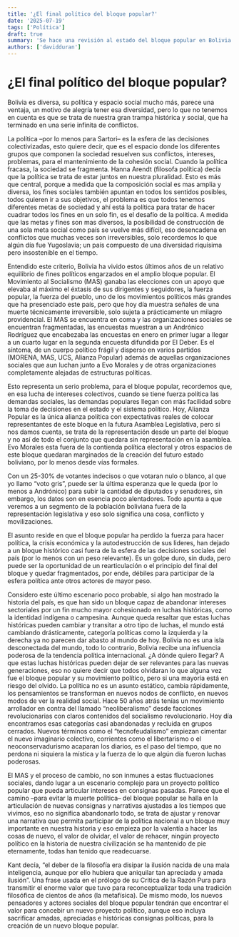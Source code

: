 ```yaml
---
title: '¿El final político del bloque popular?'
date: '2025-07-19'
tags: ['Política']
draft: true
summary: 'Se hace una revisión al estado del bloque popular en Bolivia y su futuro sobre la política boliviana.'
authors: ['davidduran']
---
```


# ¿El final político del bloque popular?

Bolivia es diversa, su política y espacio social mucho más, parece una ventaja, un motivo de alegría tener esa diversidad, pero lo que no tenemos en cuenta es que se trata de nuestra gran trampa histórica y social, que ha terminado en una serie infinita de conflictos.

La política –por lo menos para Sartori– es la esfera de las decisiones colectivizadas, esto quiere decir, que es el espacio donde los diferentes grupos que componen la sociedad resuelven sus conflictos, intereses, problemas, para el mantenimiento de la cohesión social. Cuando la política fracasa, la sociedad se fragmenta. Hanna Arendt (filosofa política) decía que la política se trata de estar juntos en nuestra pluralidad. Esto es más que central, porque a medida que la composición social es mas amplia y diversa, los fines sociales también apuntan en todos los sentidos posibles, todos quieren ir a sus objetivos, el problema es que todos tenemos diferentes metas de sociedad y ahí está la política para tratar de hacer cuadrar todos los fines en un solo fin, es el desafío de la política. A medida que las metas y fines son mas diversos, la posibilidad de construcción de una sola meta social como país se vuelve más difícil, eso desencadena en conflictos que muchas veces son irreversibles, solo recordemos lo que algún día fue Yugoslavia; un país compuesto de una diversidad riquísima pero insostenible en el tiempo.

Entendido este criterio, Bolivia ha vivido estos últimos años de un relativo equilibrio de fines políticos engarzados en el amplio bloque popular. El Movimiento al Socialismo (MAS) ganaba las elecciones con un apoyo que elevaba al máximo el éxtasis de sus dirigentes y seguidores, la fuerza popular, la fuerza del pueblo, uno de los movimientos políticos más grandes que ha presenciado este país, pero que hoy día muestra señales de una muerte técnicamente irreversible, solo sujeta a prácticamente un milagro providencial. El MAS se encuentra en coma y las organizaciones sociales se encuentran fragmentadas, las encuestas muestran a un Andrónico Rodríguez que encabezaba las encuestas en enero en primer lugar a llegar a un cuarto lugar en la segunda encuesta difundida por El Deber. Es el síntoma, de un cuerpo político frágil y disperso en varios partidos (MORENA, MAS, UCS, Alianza Popular) además de aquellas organizaciones sociales que aun luchan junto a Evo Morales y de otras organizaciones completamente alejadas de estructuras políticas.

Esto representa un serio problema, para el bloque popular, recordemos que, en esa lucha de intereses colectivos, cuando se tiene fuerza política las demandas sociales, las demandas populares llegan con más facilidad sobre la toma de decisiones en el estado y el sistema político. Hoy, Alianza Popular es la única alianza política con expectativas reales de colocar representantes de este bloque en la futura Asamblea Legislativa, pero si nos damos cuenta, se trata de la representación desde un parte del bloque y no así de todo el conjunto que quedara sin representación en la asamblea. Evo Morales esta fuera de la contienda política electoral y otros espacios de este bloque quedaran marginados de la creación del futuro estado boliviano, por lo menos desde vías formales.

Con un 25-30% de votantes indecisos o que votaran nulo o blanco, al que yo llamo “voto gris”, puede ser la última esperanza que le queda (por lo menos a Andrónico) para subir la cantidad de diputados y senadores, sin embargo, los datos son en esencia poco alentadores. Todo apunta a que veremos a un segmento de la población boliviana fuera de la representación legislativa y eso solo significa una cosa, conflicto y movilizaciones.

El asunto reside en que el bloque popular ha perdido la fuerza para hacer política, la crisis económica y la autodestrucción de sus lideres, han dejado a un bloque histórico casi fuera de la esfera de las decisiones sociales del país (por lo menos con un peso relevante). Es un golpe duro, sin duda, pero puede ser la oportunidad de un rearticulación o el principio del final del bloque y quedar fragmentados, por ende, débiles para participar de la esfera política ante otros actores de mayor peso.

Considero este último escenario poco probable, si algo han mostrado la historia del país, es que han sido un bloque capaz de abandonar intereses sectoriales por un fin mucho mayor cohesionado en luchas históricas, como la identidad indígena o campesina. Aunque queda resaltar que estas luchas históricas pueden cambiar y transitar a otro tipo de luchas, el mundo está cambiando drásticamente, categoría políticas como la izquierda y la derecha ya no parecen dar abasto al mundo de hoy. Bolivia no es una isla desconectada del mundo, todo lo contrario, Bolivia recibe una influencia poderosa de la tendencia política internacional. ¿A dónde quiero llegar? A que estas luchas históricas pueden dejar de ser relevantes para las nuevas generaciones, eso no quiere decir que todos olvidaran lo que alguna vez fue el bloque popular y su movimiento político, pero si una mayoría está en riesgo del olvido. La política no es un asunto estático, cambia rápidamente, los pensamientos se transforman en nuevos nodos de conflicto, en nuevos modos de ver la realidad social. Hace 50 años atrás tenías un movimiento arrollador en contra del llamado “neoliberalismo” desde facciones revolucionarias con claros contenidos del socialismo revolucionario. Hoy día encontramos esas categorías casi abandonadas y recluida en grupos cerrados. Nuevos términos como el “tecnofeudalismo” empiezan cimentar el nuevo imaginario colectivo, corrientes como el libertarismo o el neoconservadurismo acaparan los diarios, es el paso del tiempo, que no perdona ni siquiera la mística y la fuerza de lo que algún día fueron luchas poderosas.

El MAS y el proceso de cambio, no son inmunes a estas fluctuaciones sociales, dando lugar a un escenario complejo para un proyecto político popular que pueda articular intereses en consignas pasadas. Parece que el camino –para evitar la muerte política– del bloque popular se halla en la articulación de nuevas consignas y narrativas ajustadas a los tiempos que vivimos, eso no significa abandonarlo todo, se trata de ajustar y renovar una narrativa que permita participar de la política nacional a un bloque muy importante en nuestra historia y eso empieza por la valentía a hacer las cosas de nuevo, el valor de olvidar, el valor de rehacer, ningún proyecto político en la historia de nuestra civilización se ha mantenido de pie eternamente, todas han tenido que readecuarse.

Kant decía, “el deber de la filosofía era disipar la ilusión nacida de una mala inteligencia, aunque por ello hubiera que aniquilar tan apreciada y amada ilusión”. Una frase usada en el prólogo de su Critica de la Razón Pura para transmitir el enorme valor que tuvo para reconceptualizar toda una tradición filosófica de cientos de años (la metafísica). De mismo modo, los nuevos pensadores y actores sociales del bloque popular tendrán que encontrar el valor para concebir un nuevo proyecto político, aunque eso incluya sacrificar amadas, apreciadas e históricas consignas políticas, para la creación de un nuevo bloque popular.

